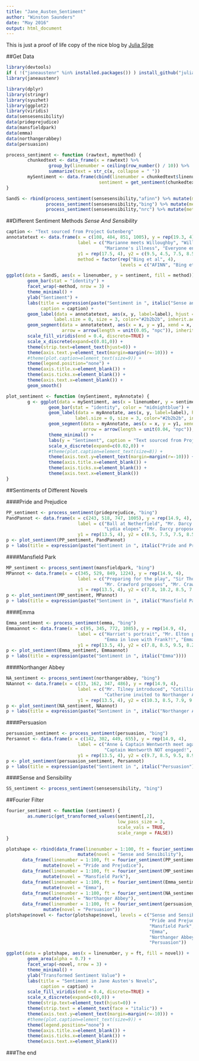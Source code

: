 ```yaml
---
title: "Jane_Austen_Sentiment"
author: "Winston Saunders"
date: "May 2016"
output: html_document
---
```


This is just a proof of life copy of the nice blog by [Julia Silge](http://juliasilge.com/blog/If-I-Loved-NLP-Less/)

##Get Data

```r


library(devtools)
if ( !("janeaustenr" %in% installed.packages()) ) install_github("juliasilge/janeaustenr")
library(janeaustenr)

```

```r



library(dplyr)
library(stringr)
library(syuzhet)
library(ggplot2)
library(viridis)
data(sensesensibility)
data(prideprejudice)
data(mansfieldpark)
data(emma)
data(northangerabbey)
data(persuasion)

```

```r


process_sentiment <- function (rawtext, mymethod) {
        chunkedtext <- data_frame(x = rawtext) %>% 
                group_by(linenumber = ceiling(row_number() / 10)) %>% 
                summarize(text = str_c(x, collapse = " "))
        mySentiment <- data.frame(cbind(linenumber = chunkedtext$linenumber, 
                                   sentiment = get_sentiment(chunkedtext$text, method = mymethod)))
}

```

```r

SandS <- rbind(process_sentiment(sensesensibility,"afinn") %>% mutate(method = "AFINN"),
               process_sentiment(sensesensibility,"bing") %>% mutate(method = "Bing et al"),
               process_sentiment(sensesensibility,"nrc") %>% mutate(method = "NRC") )


```

##Different Sentiment Methods _Sense And Sensibility_

```r

caption <- "Text sourced from Project Gutenberg"
annotatetext <- data.frame(x = c(108, 484, 851, 1005), y = rep(19.3, 4), 
                           label = c("Marianne meets Willoughby", "Willoughby is a jerk", 
                                     "Marianne's illness", "Everyone engaged"), 
                           y1 = rep(17.5, 4), y2 = c(9.5, 4.5, 7.5, 8.5),
                           method = factor(rep("Bing et al", 4),
                                           levels = c("AFINN", "Bing et al", "NRC")))

ggplot(data = SandS, aes(x = linenumber, y = sentiment, fill = method)) +
        geom_bar(stat = "identity") + 
        facet_wrap(~method, nrow = 3) +
        theme_minimal() +
        ylab("Sentiment") +
        labs(title = expression(paste("Sentiment in ", italic("Sense and Sensibility"))),
             caption = caption) +
        geom_label(data = annotatetext, aes(x, y, label=label), hjust = 0.5, 
                  label.size = 0, size = 3, color="#2b2b2b", inherit.aes = FALSE) +
        geom_segment(data = annotatetext, aes(x = x, y = y1, xend = x, yend = y2),
                     arrow = arrow(length = unit(0.05, "npc")), inherit.aes = FALSE) +
        scale_fill_viridis(end = 0.4, discrete=TRUE) +
        scale_x_discrete(expand=c(0.01,0)) +
        theme(strip.text=element_text(hjust=0)) +
        theme(axis.text.y=element_text(margin=margin(r=-10))) +
        #theme(plot.caption=element_text(size=9)) +
        theme(legend.position="none") +
        theme(axis.title.x=element_blank()) +
        theme(axis.ticks.x=element_blank()) +
        theme(axis.text.x=element_blank()) + 
        geom_smooth()

```

```r

plot_sentiment <- function (mySentiment, myAnnotate) {
        g <- ggplot(data = mySentiment, aes(x = linenumber, y = sentiment)) +
                geom_bar(stat = "identity", color = "midnightblue") + 
                geom_label(data = myAnnotate, aes(x, y, label=label), hjust = 0.5, 
                          label.size = 0, size = 3, color="#2b2b2b", inherit.aes = FALSE) +
                geom_segment(data = myAnnotate, aes(x = x, y = y1, xend = x, yend = y2),
                             arrow = arrow(length = unit(0.04, "npc")), inherit.aes = FALSE) +
                theme_minimal() +
                labs(y = "Sentiment", caption = "Text sourced from Project Gutenberg") +
                scale_x_discrete(expand=c(0.02,0)) +
                #theme(plot.caption=element_text(size=8)) +
                theme(axis.text.y=element_text(margin=margin(r=-10))) +
                theme(axis.title.x=element_blank()) +
                theme(axis.ticks.x=element_blank()) +
                theme(axis.text.x=element_blank())
}

```

##Sentiments of Different Novels

####Pride and Prejudice

```r

PP_sentiment <- process_sentiment(prideprejudice, "bing")
PandPannot <- data.frame(x = c(243, 518, 747, 1005), y = rep(14.9, 4), 
                           label = c("Ball at Netherfield", "Mr. Darcy proposes", 
                                     "Lydia elopes", "Mr. Darcy proposes again"), 
                           y1 = rep(13.5, 4), y2 = c(8.5, 7.5, 7.5, 8.5))
p <- plot_sentiment(PP_sentiment, PandPannot)
p + labs(title = expression(paste("Sentiment in ", italic("Pride and Prejudice"))))


```

####Mansfield Park

```r


MP_sentiment <- process_sentiment(mansfieldpark, "bing")
MPannot <- data.frame(x = c(345, 529, 849, 1224), y = rep(14.9, 4), 
                           label = c("Preparing for the play", "Sir Thomas returns", 
                                     "Mr. Crawford proposes", "Mr. Crawford's scandal"), 
                           y1 = rep(13.5, 4), y2 = c(7.8, 10.2, 8.5, 7.5))
p <- plot_sentiment(MP_sentiment, MPannot)
p + labs(title = expression(paste("Sentiment in ", italic("Mansfield Park"))))

```

####Emma

```r

Emma_sentiment <- process_sentiment(emma, "bing")
Emmaannot <- data.frame(x = c(95, 345, 772, 1085), y = rep(14.9, 4), 
                           label = c("Harriet's portrait", "Mr. Elton proposes", 
                                     "Emma in love with Frank?!", "Emma is a jerk"), 
                           y1 = rep(13.5, 4), y2 = c(7.8, 8.5, 9.5, 8.2))
p <- plot_sentiment(Emma_sentiment, Emmaannot)
p + labs(title = expression(paste("Sentiment in ", italic("Emma"))))

```

####Northanger Abbey

```r

NA_sentiment <- process_sentiment(northangerabbey, "bing")
NAannot <- data.frame(x = c(33, 162, 347, 486), y = rep(14.9, 4), 
                           label = c("Mr. Tilney introduced", "Cotillion ball", 
                                     "Catherine invited to Northanger Abbey", "Murder?!?!"), 
                           y1 = rep(13.5, 4), y2 = c(10.3, 8.5, 7.9, 9.1))
p <- plot_sentiment(NA_sentiment, NAannot)
p + labs(title = expression(paste("Sentiment in ", italic("Northanger Abbey"))))

```

####Persuasion

```r

persuasion_sentiment <- process_sentiment(persuasion, "bing")
Persannot <- data.frame(x = c(142, 302, 449, 655), y = rep(14.9, 4), 
                           label = c("Anne & Captain Wentworth meet again", "Louisa jumps/falls", 
                                     "Captain Wentworth NOT engaged!", "Captain Wentworth's letter"), 
                           y1 = rep(13.5, 4), y2 = c(9.7, 8.5, 9.5, 8.9))
p <- plot_sentiment(persuasion_sentiment, Persannot)
p + labs(title = expression(paste("Sentiment in ", italic("Persuasion"))))

```


####Sense and Sensibility

```r
SS_sentiment <- process_sentiment(sensesensibility, "bing")

```

##Fourier Filter

```r

fourier_sentiment <- function (sentiment) {
        as.numeric(get_transformed_values(sentiment[,2], 
                                          low_pass_size = 3,
                                          scale_vals = TRUE,
                                          scale_range = FALSE))
}

```

```r

plotshape <- rbind(data_frame(linenumber = 1:100, ft = fourier_sentiment(SS_sentiment)) %>% 
                           mutate(novel = "Sense and Sensibility"),
      data_frame(linenumber = 1:100, ft = fourier_sentiment(PP_sentiment)) %>% 
              mutate(novel = "Pride and Prejudice"),
      data_frame(linenumber = 1:100, ft = fourier_sentiment(MP_sentiment)) %>% 
              mutate(novel = "Mansfield Park"),
      data_frame(linenumber = 1:100, ft = fourier_sentiment(Emma_sentiment)) %>% 
              mutate(novel = "Emma"),
      data_frame(linenumber = 1:100, ft = fourier_sentiment(NA_sentiment)) %>% 
              mutate(novel = "Northanger Abbey"),
      data_frame(linenumber = 1:100, ft = fourier_sentiment(persuasion_sentiment)) %>% 
              mutate(novel = "Persuasion"))
plotshape$novel <- factor(plotshape$novel, levels = c("Sense and Sensibility", 
                                                      "Pride and Prejudice", 
                                                      "Mansfield Park",
                                                      "Emma",
                                                      "Northanger Abbey",
                                                      "Persuasion"))


```

```r

ggplot(data = plotshape, aes(x = linenumber, y = ft, fill = novel)) +
        geom_area(alpha = 0.7) + 
        facet_wrap(~novel, nrow = 3) +
        theme_minimal() +
        ylab("Transformed Sentiment Value") +
        labs(title = "Sentiment in Jane Austen's Novels",
             caption = caption) +
        scale_fill_viridis(end = 0.4, discrete=TRUE) +
        scale_x_discrete(expand=c(0,0)) +
        theme(strip.text=element_text(hjust=0)) +
        theme(strip.text = element_text(face = "italic")) +
        theme(axis.text.y=element_text(margin=margin(r=-10))) +
        #theme(plot.caption=element_text(size=9)) +
        theme(legend.position="none") +
        theme(axis.title.x=element_blank()) +
        theme(axis.ticks.x=element_blank()) +
        theme(axis.text.x=element_blank())


```

###The end
